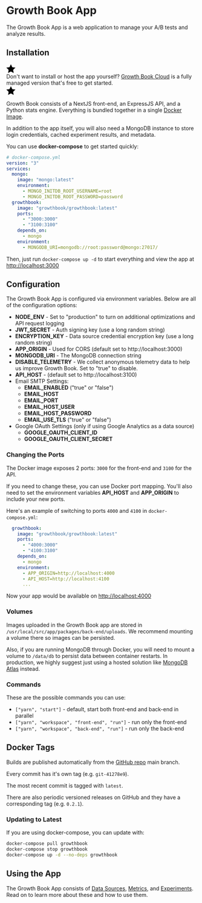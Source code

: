 # Growth Book App

The Growth Book App is a web application to manage your A/B tests and analyze results.

## Installation

<div className="bg-blue-200 dark:bg-blue-900 py-2 px-4 rounded flex">
  <div className="text-yellow-500 pt-1 mr-3">
     <svg xmlns="http://www.w3.org/2000/svg" width="24" height="24" viewBox="0 0 24 24" style={{fill:"currentColor"}}><path d="M12 .587l3.668 7.568 8.332 1.151-6.064 5.828 1.48 8.279-7.416-3.967-7.417 3.967 1.481-8.279-6.064-5.828 8.332-1.151z"/></svg>
  </div>
  <div>Don't want to install or host the app yourself? <a href="https://app.growthbook.io">Growth Book Cloud</a> is a fully managed version that's free to get started.</div>
  <div className="text-yellow-500 pt-1 ml-3">
     <svg xmlns="http://www.w3.org/2000/svg" width="24" height="24" viewBox="0 0 24 24" style={{fill:"currentColor"}}><path d="M12 .587l3.668 7.568 8.332 1.151-6.064 5.828 1.48 8.279-7.416-3.967-7.417 3.967 1.481-8.279-6.064-5.828 8.332-1.151z"/></svg>
  </div>
</div>

Growth Book consists of a NextJS front-end, an ExpressJS API, and a Python stats engine.  Everything is bundled together in a single [Docker Image](https://hub.docker.com/r/growthbook/growthbook).

In addition to the app itself, you will also need a MongoDB instance to store login credentials, cached experiment results, and metadata.

You can use **docker-compose** to get started quickly:

```yml
# docker-compose.yml
version: "3"
services:
  mongo:
    image: "mongo:latest"
    environment:
      - MONGO_INITDB_ROOT_USERNAME=root
      - MONGO_INITDB_ROOT_PASSWORD=password
  growthbook:
    image: "growthbook/growthbook:latest"
    ports:
      - "3000:3000"
      - "3100:3100"
    depends_on:
      - mongo
    environment:
      - MONGODB_URI=mongodb://root:password@mongo:27017/
```

Then, just run `docker-compose up -d` to start everything and view the app at [http://localhost:3000](http://localhost:3000)

## Configuration

The Growth Book App is configured via environment variables.  Below are all of the configuration options:

- **NODE_ENV** - Set to "production" to turn on additional optimizations and API request logging
- **JWT_SECRET** - Auth signing key (use a long random string)
- **ENCRYPTION_KEY** - Data source credential encryption key (use a long random string)
- **APP_ORIGIN** - Used for CORS (default set to http://localhost:3000)
- **MONGODB_URI** - The MongoDB connection string
- **DISABLE_TELEMETRY** - We collect anonymous telemetry data to help us improve Growth Book. Set to "true" to disable.
- **API_HOST** - (default set to http://localhost:3100)
- Email SMTP Settings:
  - **EMAIL_ENABLED** ("true" or "false")
  - **EMAIL_HOST**
  - **EMAIL_PORT**
  - **EMAIL_HOST_USER**
  - **EMAIL_HOST_PASSWORD**
  - **EMAIL_USE_TLS** ("true" or "false")
- Google OAuth Settings (only if using Google Analytics as a data source)
  - **GOOGLE_OAUTH_CLIENT_ID**
  - **GOOGLE_OAUTH_CLIENT_SECRET**

### Changing the Ports

The Docker image exposes 2 ports: `3000` for the front-end and `3100` for the API.

If you need to change these, you can use Docker port mapping.  You'll also need to set the environment variables **API_HOST** and **APP_ORIGIN** to include your new ports.

Here's an example of switching to ports `4000` and `4100` in `docker-compose.yml`:


```yml
  growthbook:
    image: "growthbook/growthbook:latest"
    ports:
      - "4000:3000"
      - "4100:3100"
    depends_on:
      - mongo
    environment:
      - APP_ORIGIN=http://localhost:4000
      - API_HOST=http://localhost:4100
      ...
```

Now your app would be available on [http://localhost:4000](http://localhost:4000)

### Volumes

Images uploaded in the Growth Book app are stored in `/usr/local/src/app/packages/back-end/uploads`.  We recommend mounting a volume there so images can be persisted.

Also, if you are running MongoDB through Docker, you will need to mount a volume to `/data/db` to persist data between container restarts.  In production, we highly suggest just using a hosted solution like [MongoDB Atlas](https://www.mongodb.com/cloud/atlas) instead.

### Commands

These are the possible commands you can use:

-  `["yarn", "start"]` - default, start both front-end and back-end in parallel
-  `["yarn", "workspace", "front-end", "run"]` - run only the front-end
-  `["yarn", "workspace", "back-end", "run"]` - run only the back-end

## Docker Tags

Builds are published automatically from the [GitHub repo](https://github.com/growthbook/growthbook) main branch.

Every commit has it's own tag (e.g. `git-41278e9`).

The most recent commit is tagged with `latest`.

There are also periodic versioned releases on GitHub and they have a corresponding tag (e.g. `0.2.1`).

### Updating to Latest

If you are using docker-compose, you can update with:

```bash
docker-compose pull growthbook
docker-compose stop growthbook
docker-compose up -d --no-deps growthbook
```

## Using the App

The Growth Book App consists of [Data Sources](/app/datasources), [Metrics](/app/metrics), and [Experiments](/app/experiments). Read on to learn more about these and how to use them.